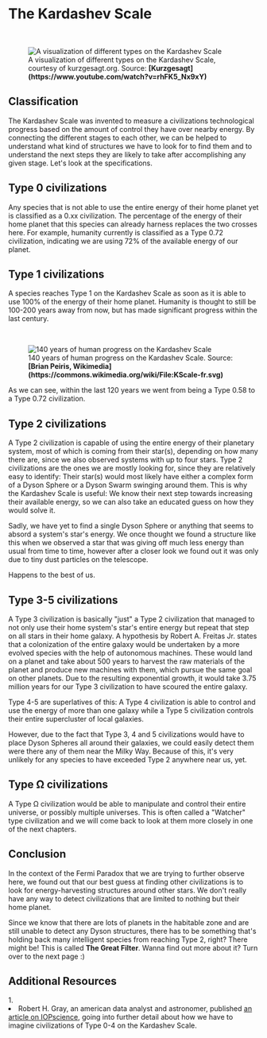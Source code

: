 
# The Kardashev Scale

<br/>
<figure>
<Image src={require(".//../../../../resources/images/kardashev.png")} alt="A visualization of different types on the Kardashev Scale" />
<figcaption style={{ color: "rgb(156, 156, 156)", fontSize: "14px", marginTop: "2px" }}>A visualization of different types on the Kardashev Scale, courtesy of kurzgesagt.org. Source: <strong>[Kurzgesagt](https://www.youtube.com/watch?v=rhFK5_Nx9xY)</strong></figcaption>
</figure>

## Classification
The Kardashev Scale was invented to measure a civilizations technological progress based on the amount of control they have over nearby energy. By connecting the different stages to each other, we can be helped to understand what kind of structures we have to look for to find them and to understand the next steps they are likely to take after accomplishing any given stage. Let's look at the specifications.

## Type 0 civilizations
Any species that is not able to use the entire energy of their home planet yet is classified as a 0.xx civilization. The percentage of the energy of their home planet that this species can already harness replaces the two crosses here. For example, humanity currently is classified as a Type 0.72 civilization, indicating we are using 72% of the available energy of our planet.

## Type 1 civilizations
A species reaches Type 1 on the Kardashev Scale as soon as it is able to use 100% of the energy of their home planet. Humanity is thought to still be 100-200 years away from now, but has made significant progress within the last century.

<br/>
<figure>
<Image src={require(".//../../../../resources/images/kardashev2.png")} alt="140 years of human progress on the Kardashev Scale" />
<figcaption style={{ color: "rgb(156, 156, 156)", fontSize: "14px", marginTop: "2px" }}>140 years of human progress on the Kardashev Scale. Source: <strong>[Brian Peiris, Wikimedia](https://commons.wikimedia.org/wiki/File:KScale-fr.svg)</strong></figcaption>
</figure>

As we can see, within the last 120 years we went from being a Type 0.58 to a Type 0.72 civilization. 

## Type 2 civilizations
A Type 2 civilization is capable of using the entire energy of their planetary system, most of which is coming from their star(s), depending on how many there are, since we also observed systems with up to four stars. Type 2 civilizations are the ones we are mostly looking for, since they are relatively easy to identify: Their star(s) would most likely have either a complex form of a Dyson Sphere or a Dyson Swarm swinging around them. This is why the Kardashev Scale is useful: We know their next step towards increasing their available energy, so we can also take an educated guess on how they would solve it.

Sadly, we have yet to find a single Dyson Sphere or anything that seems to absord a system's star's energy. We once thought we found a structure like this when we observed a star that was giving off much less energy than usual from time to time, however after a closer look we found out it was only due to tiny dust particles on the telescope. 

Happens to the best of us.

## Type 3-5 civilizations
A Type 3 civilization is basically "just" a Type 2 civilization that managed to not only use their home system's star's entire energy but repeat that step on all stars in their home galaxy. A hypothesis by Robert A. Freitas Jr. states that a colonization of the entire galaxy would be undertaken by a more evolved species with the help of autonomous machines. These would land on a planet and take about 500 years to harvest the raw materials of the planet and produce new machines with them, which pursue the same goal on other planets. Due to the resulting exponential growth, it would take 3.75 million years for our Type 3 civilization to have scoured the entire galaxy.

Type 4-5 are superlatives of this: A Type 4 civilization is able to control and use the energy of more than one galaxy while a Type 5 civilization controls their entire supercluster of local galaxies. 

However, due to the fact that Type 3, 4 and 5 civilizations would have to place Dyson Spheres all around their galaxies, we could easily detect them were there any of them near the Milky Way. Because of this, it's very unlikely for any species to have exceeded Type 2 anywhere near us, yet.

## Type Ω civilizations
A Type Ω civilization would be able to manipulate and control their entire universe, or possibly multiple universes. This is often called a "Watcher" type civilization and we will come back to look at them more closely in one of the next chapters.

## Conclusion
In the context of the Fermi Paradox that we are trying to further observe here, we found out that our best guess at finding other civilizations is to look for energy-harvesting structures around other stars. We don't really have any way to detect civilizations that are limited to nothing but their home planet.

Since we know that there are lots of planets in the habitable zone and are still unable to detect any Dyson structures, there has to be something that's holding back many intelligent species from reaching Type 2, right? There might be! This is called <strong>The Great Filter</strong>. Wanna find out more about it? Turn over to the next page :)


## Additional Resources
<AdditionalResources>
  <div>
    <span>1. </span><li>Robert H. Gray, an american data analyst and astronomer, published <a href="https://iopscience.iop.org/article/10.3847/1538-3881/ab792b" target="_blank">an article on IOPscience</a>, going into further detail about how we have to imagine civilizations of Type 0-4 on the Kardashev Scale.</li>
  </div>
</AdditionalResources>


<Analytics />